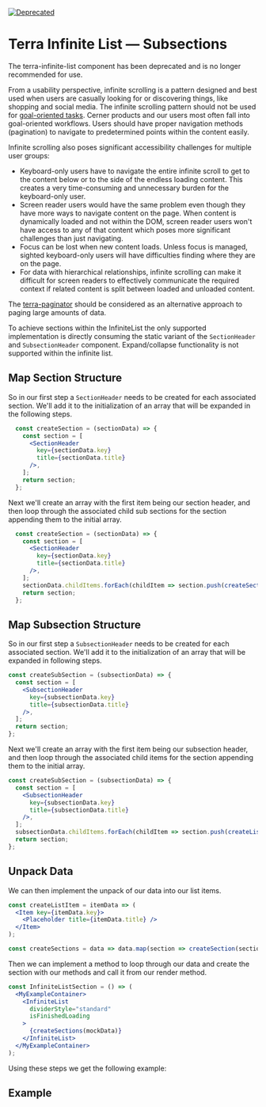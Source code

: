 

<Badge />

[![Deprecated](https://badgen.net/badge/status/Deprecated/grey)](https://github.com/cerner/terra-framework/blob/main/packages/terra-infinite-list#readme)

# Terra Infinite List — Subsections

<Notice variant='deprecation' >

The terra-infinite-list component has been deprecated and is no longer recommended for use.

From a usability perspective, infinite scrolling is a pattern designed and best used when users are casually looking for or discovering things, like shopping and social media. The infinite scrolling pattern should not be used for [goal-oriented tasks](https://www.nngroup.com/articles/infinite-scrolling/). Cerner products and our users most often fall into goal-oriented workflows. Users should have proper navigation methods (pagination) to navigate to predetermined points within the content easily.

Infinite scrolling also poses significant accessibility challenges for multiple user groups:

* Keyboard-only users have to navigate the entire infinite scroll to get to the content below or to the side of the endless loading content. This creates a very time-consuming and unnecessary burden for the keyboard-only user.
* Screen reader users would have the same problem even though they have more ways to navigate content on the page. When content is dynamically loaded and not within the DOM, screen reader users won't have access to any of that content which poses more significant challenges than just navigating.
* Focus can be lost when new content loads. Unless focus is managed, sighted keyboard-only users will have difficulties finding where they are on the page.
* For data with hierarchical relationships, infinite scrolling can make it difficult for screen readers to effectively communicate the required context if related content is split between loaded and unloaded content.

The [terra-paginator](https://engineering.cerner.com/terra-ui/components/cerner-terra-core-docs/paginator/paginator) should be considered as an alternative approach to paging large amounts of data.

</Notice>


To achieve sections within the InfiniteList the only supported implementation is directly consuming the static variant of the `SectionHeader` and `SubsectionHeader` component. Expand/collapse functionality is not supported within the infinite list. 

## Map Section Structure
So in our first step a `SectionHeader` needs to be created for each associated section. We'll add it to the initialization of an array that will be expanded in the following steps.
```jsx
  const createSection = (sectionData) => {
    const section = [
      <SectionHeader
        key={sectionData.key}
        title={sectionData.title}
      />,
    ];
    return section;
  };
```
Next we'll create an array with the first item being our section header, and then loop through the associated child sub sections for the section appending them to the initial array.
```jsx
  const createSection = (sectionData) => {
    const section = [
      <SectionHeader
        key={sectionData.key}
        title={sectionData.title}
      />,
    ];
    sectionData.childItems.forEach(childItem => section.push(createSection(childItem)));
    return section;
  };
```
## Map Subsection Structure
So in our first step a `SubsectionHeader` needs to be created for each associated section. We'll add it to the initialization of an array that will be expanded in following steps.
```jsx
const createSubSection = (subsectionData) => {
  const section = [
    <SubsectionHeader
      key={subsectionData.key}
      title={subsectionData.title}
    />,
  ];
  return section;
};
```
Next we'll create an array with the first item being our subsection header, and then loop through the associated child items for the section appending them to the initial array.
```jsx
const createSubSection = (subsectionData) => {
  const section = [
    <SubsectionHeader
      key={subsectionData.key}
      title={subsectionData.title}
    />,
  ];
  subsectionData.childItems.forEach(childItem => section.push(createListItem(childItem)));
  return section;
};
```
## Unpack Data
We can then implement the unpack of our data into our list items.
```jsx
const createListItem = itemData => (
  <Item key={itemData.key}>
    <Placeholder title={itemData.title} />
  </Item>
);

const createSections = data => data.map(section => createSection(section));
```
Then we can implement a method to loop through our data and create the section with our methods and call it from our render method.
```jsx
const InfiniteListSection = () => (
  <MyExampleContainer>
    <InfiniteList
      dividerStyle="standard"
      isFinishedLoading
    >
      {createSections(mockData)}
    </InfiniteList>
  </MyExampleContainer>
);
```

Using these steps we get the following example:

## Example
<InfiniteListSubsection title='Sections Header Infinite List' />
